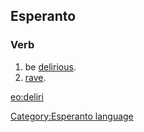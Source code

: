 ==Esperanto==
===Verb===
# be [[delirious]].
# [[rave]].

[[eo:deliri]]
[[Category:Esperanto language]]
{{Universala Vortaro}}